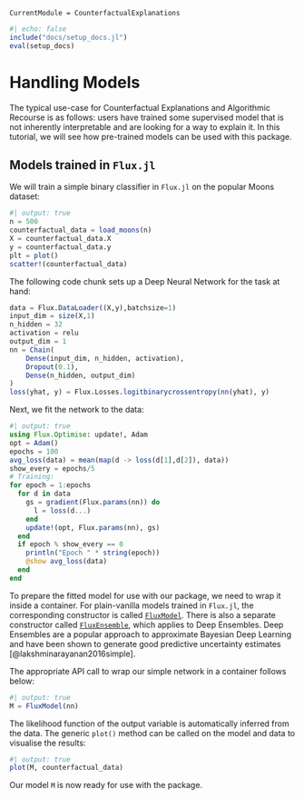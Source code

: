 ```@meta
CurrentModule = CounterfactualExplanations 
```

```julia
#| echo: false
include("docs/setup_docs.jl")
eval(setup_docs)
```

# Handling Models

The typical use-case for Counterfactual Explanations and Algorithmic Recourse is as follows: users have trained some supervised model that is not inherently interpretable and are looking for a way to explain it. In this tutorial, we will see how pre-trained models can be used with this package.

## Models trained in `Flux.jl`

We will train a simple binary classifier in `Flux.jl` on the popular Moons dataset:

```julia
#| output: true
n = 500
counterfactual_data = load_moons(n)
X = counterfactual_data.X
y = counterfactual_data.y
plt = plot()
scatter!(counterfactual_data)
```

The following code chunk sets up a Deep Neural Network for the task at hand:

```julia
data = Flux.DataLoader((X,y),batchsize=1)
input_dim = size(X,1)
n_hidden = 32
activation = relu
output_dim = 1
nn = Chain(
    Dense(input_dim, n_hidden, activation),
    Dropout(0.1),
    Dense(n_hidden, output_dim)
)
loss(yhat, y) = Flux.Losses.logitbinarycrossentropy(nn(yhat), y)
```

Next, we fit the network to the data:

```julia
#| output: true
using Flux.Optimise: update!, Adam
opt = Adam()
epochs = 100
avg_loss(data) = mean(map(d -> loss(d[1],d[2]), data))
show_every = epochs/5
# Training:
for epoch = 1:epochs
  for d in data
    gs = gradient(Flux.params(nn)) do
      l = loss(d...)
    end
    update!(opt, Flux.params(nn), gs)
  end
  if epoch % show_every == 0
    println("Epoch " * string(epoch))
    @show avg_loss(data)
  end
end
```

To prepare the fitted model for use with our package, we need to wrap it inside a container. For plain-vanilla models trained in `Flux.jl`, the corresponding constructor is called [`FluxModel`](@ref). There is also a separate constructor called [`FluxEnsemble`](@ref), which applies to Deep Ensembles. Deep Ensembles are a popular approach to approximate Bayesian Deep Learning and have been shown to generate good predictive uncertainty estimates [@lakshminarayanan2016simple].

The appropriate API call to wrap our simple network in a container follows below:

```julia
#| output: true
M = FluxModel(nn)
```

The likelihood function of the output variable is automatically inferred from the data. The generic `plot()` method can be called on the model and data to visualise the results:

```julia
#| output: true
plot(M, counterfactual_data)
```

Our model `M` is now ready for use with the package.








